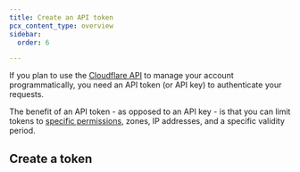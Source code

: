 ```yaml
---
title: Create an API token
pcx_content_type: overview
sidebar:
  order: 6

---
```



If you plan to use the [Cloudflare API](/api/) to manage your account programmatically, you need an API token (or API key) to authenticate your requests.

The benefit of an API token - as opposed to an API key - is that you can limit tokens to [specific permissions](/fundamentals/api/reference/permissions/), zones, IP addresses, and a specific validity period.

## Create a token

<Render file="create-token" product="fundamentals" />
